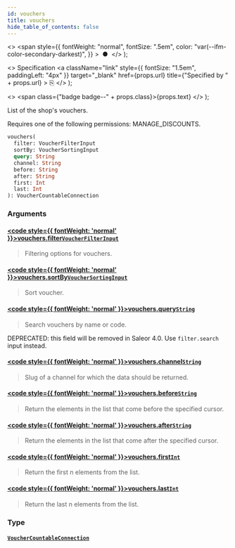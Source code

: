```yaml
---
id: vouchers
title: vouchers
hide_table_of_contents: false
---
```


  <>
    <span
      style={{
        fontWeight: "normal",
        fontSize: ".5em",
        color: "var(--ifm-color-secondary-darkest)",
      }}
    >
      &nbsp;●&nbsp;
    </span>
  </>
);

  <>
    Specification
    <a
      className="link"
      style={{ fontSize: "1.5em", paddingLeft: "4px" }}
      target="\_blank"
      href={props.url}
      title={"Specified by " + props.url}
    >
      ⎘
    </a>
  </>
);

  <>
    <span class={"badge badge--" + props.class}>{props.text}</span>
  </>
);

List of the shop's vouchers.

Requires one of the following permissions: MANAGE_DISCOUNTS.

```graphql
vouchers(
  filter: VoucherFilterInput
  sortBy: VoucherSortingInput
  query: String
  channel: String
  before: String
  after: String
  first: Int
  last: Int
): VoucherCountableConnection
```

### Arguments

#### [<code style={{ fontWeight: 'normal' }}>vouchers.<b>filter</b></code>](#)<Bullet />[`VoucherFilterInput`](../../../developer/api-reference/inputs/voucher-filter-input) <Badge class="secondary" text="input"/>

> Filtering options for vouchers.

#### [<code style={{ fontWeight: 'normal' }}>vouchers.<b>sortBy</b></code>](#)<Bullet />[`VoucherSortingInput`](../../../developer/api-reference/inputs/voucher-sorting-input) <Badge class="secondary" text="input"/>

> Sort voucher.

#### [<code style={{ fontWeight: 'normal' }}>vouchers.<b>query</b></code>](#)<Bullet />[`String`](../../../developer/api-reference/scalars/string) <Badge class="secondary" text="scalar"/>

> Search vouchers by name or code.

DEPRECATED: this field will be removed in Saleor 4.0. Use `filter.search` input instead.

>

#### [<code style={{ fontWeight: 'normal' }}>vouchers.<b>channel</b></code>](#)<Bullet />[`String`](../../../developer/api-reference/scalars/string) <Badge class="secondary" text="scalar"/>

> Slug of a channel for which the data should be returned.

#### [<code style={{ fontWeight: 'normal' }}>vouchers.<b>before</b></code>](#)<Bullet />[`String`](../../../developer/api-reference/scalars/string) <Badge class="secondary" text="scalar"/>

> Return the elements in the list that come before the specified cursor.

#### [<code style={{ fontWeight: 'normal' }}>vouchers.<b>after</b></code>](#)<Bullet />[`String`](../../../developer/api-reference/scalars/string) <Badge class="secondary" text="scalar"/>

> Return the elements in the list that come after the specified cursor.

#### [<code style={{ fontWeight: 'normal' }}>vouchers.<b>first</b></code>](#)<Bullet />[`Int`](../../../developer/api-reference/scalars/int) <Badge class="secondary" text="scalar"/>

> Return the first n elements from the list.

#### [<code style={{ fontWeight: 'normal' }}>vouchers.<b>last</b></code>](#)<Bullet />[`Int`](../../../developer/api-reference/scalars/int) <Badge class="secondary" text="scalar"/>

> Return the last n elements from the list.

### Type

#### [`VoucherCountableConnection`](../../../developer/api-reference/objects/voucher-countable-connection) <Badge class="secondary" text="object"/>

>
